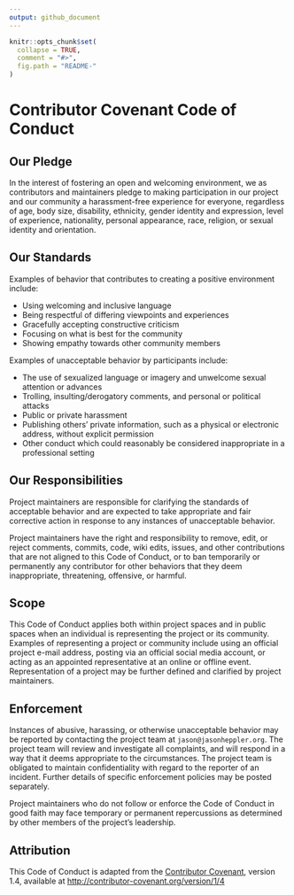 ```yaml
---
output: github_document
---
```


```r
knitr::opts_chunk$set(
  collapse = TRUE,
  comment = "#>",
  fig.path = "README-"
)
```

# Contributor Covenant Code of Conduct

## Our Pledge

In the interest of fostering an open and welcoming environment, we as contributors and maintainers pledge to making participation in our project and our community a harassment-free experience for everyone, regardless of age, body size, disability, ethnicity, gender identity and expression, level of experience, nationality, personal appearance, race, religion, or sexual identity and orientation.

## Our Standards

Examples of behavior that contributes to creating a positive environment include:

* Using welcoming and inclusive language
* Being respectful of differing viewpoints and experiences
* Gracefully accepting constructive criticism
* Focusing on what is best for the community
* Showing empathy towards other community members

Examples of unacceptable behavior by participants include:

* The use of sexualized language or imagery and unwelcome sexual attention or advances
* Trolling, insulting/derogatory comments, and personal or political attacks
* Public or private harassment
* Publishing others' private information, such as a physical or electronic address, without explicit permission
* Other conduct which could reasonably be considered inappropriate in a professional setting

## Our Responsibilities

Project maintainers are responsible for clarifying the standards of acceptable behavior and are expected to take appropriate and fair corrective action in response to any instances of unacceptable behavior.

Project maintainers have the right and responsibility to remove, edit, or reject comments, commits, code, wiki edits, issues, and other contributions that are not aligned to this Code of Conduct, or to ban temporarily or permanently any contributor for other behaviors that they deem inappropriate, threatening, offensive, or harmful.

## Scope

This Code of Conduct applies both within project spaces and in public spaces when an individual is representing the project or its community. Examples of representing a project or community include using an official project e-mail address, posting via an official social media account, or acting as an appointed representative at an online or offline event. Representation of a project may be further defined and clarified by project maintainers.

## Enforcement

Instances of abusive, harassing, or otherwise unacceptable behavior may be reported by contacting the project team at `jason@jasonheppler.org`. The project team will review and investigate all complaints, and will respond in a way that it deems appropriate to the circumstances. The project team is obligated to maintain confidentiality with regard to the reporter of an incident. Further details of specific enforcement policies may be posted separately.

Project maintainers who do not follow or enforce the Code of Conduct in good faith may face temporary or permanent repercussions as determined by other members of the project's leadership.

## Attribution

This Code of Conduct is adapted from the [Contributor Covenant][homepage], version 1.4, available at [http://contributor-covenant.org/version/1/4][version]

[homepage]: http://contributor-covenant.org
[version]: http://contributor-covenant.org/version/1/4/
